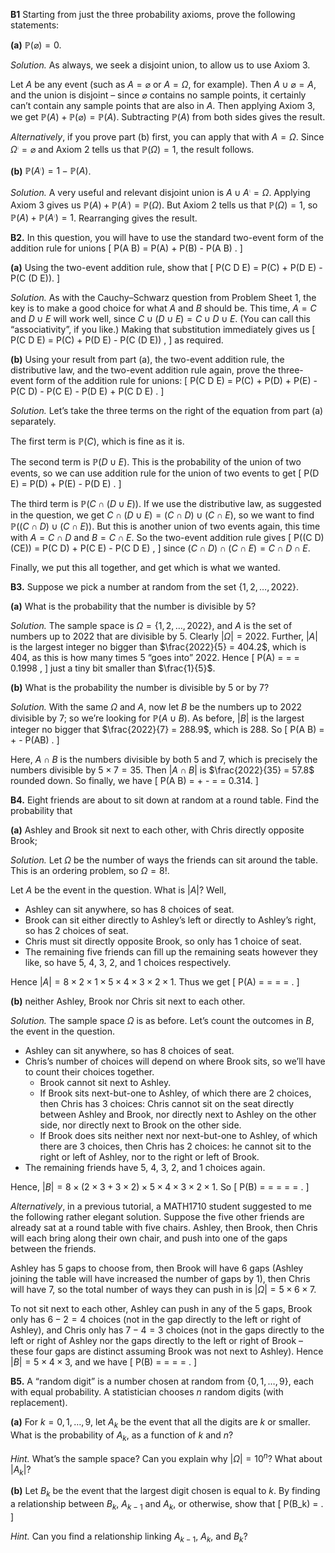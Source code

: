 


::::: {.myq}
**B1** Starting from just the three probability axioms, prove the following statements:

:::: {.subq}
**(a)** $\mathbb P(\varnothing) = 0$.

::: {.myanswers data-latex=""}
*Solution.* As always, we seek a disjoint union, to allow us to use Axiom 3.

Let $A$ be any event (such as $A = \varnothing$ or $A = \Omega$, for example). Then $A \cup \varnothing = A$, and the union is disjoint -- since $\varnothing$ contains no sample points, it certainly can't contain any sample points that are also in $A$. Then applying Axiom 3, we get $\mathbb P(A) + \mathbb P(\varnothing) = \mathbb P(A)$. Subtracting $\mathbb P(A)$ from both sides gives the result.

*Alternatively*, if you prove part (b) first, you can apply that with $A = \Omega$. Since $\Omega^\comp = \varnothing$ and Axiom 2 tells us that $\mathbb P(\Omega) = 1$, the result follows.
:::
::::

:::: {.subq}
**(b)** $\mathbb P(A^\comp) = 1 - \mathbb P(A)$.

::: {.myanswers data-latex=""}
*Solution.* A very useful and relevant disjoint union is $A \cup A^\comp = \Omega$. Applying Axiom 3 gives us $\mathbb P(A) + \mathbb P(A^\comp) = \mathbb P(\Omega)$. But Axiom 2 tells us that $\mathbb P(\Omega) = 1$, so  $\mathbb P(A) + \mathbb P(A^\comp) = 1$. Rearranging gives the result.
:::
::::
:::::

::::: {.myq}
**B2.** In this question, you will have to use the standard two-event form of the addition rule for unions
\[ \mathbb P(A \cup B) = \mathbb P(A) + \mathbb P(B) - \mathbb P(A \cap B) . \]


:::: {.subq}
**(a)** Using the two-event addition rule, show that
\[ \mathbb P(C \cup D \cup E) = \mathbb P(C) + \mathbb P(D \cup E) - \mathbb P\big(C \cap (D \cup E)\big).  \]

::: {.myanswers data-latex=""}
*Solution.* As with the Cauchy--Schwarz question from Problem Sheet 1, the key is to make a good choice for what $A$ and $B$ should be. This time, $A = C$ and $D \cup E$ will work well, since $C \cup (D \cup E) = C \cup D \cup E$. (You can call this "associativity", if you like.) Making that substitution immediately gives us
\[ \mathbb P(C \cup D \cup E) = \mathbb P(C) + \mathbb P(D \cup E) - \mathbb P\big(C \cap (D \cup E)\big) ,  \]
as required.
:::
:::: 

:::: {.subq}
**(b)** Using your result from part (a), the two-event addition rule, the distributive law, and the two-event addition rule again, prove the three-event form of the addition rule for unions:
\[
  \mathbb P(C \cup D \cup E) = \mathbb P(C) + \mathbb P(D) + \mathbb P(E) 
  - \mathbb P(C \cap D) - \mathbb P(C \cap E) - \mathbb P(D \cap E) + \mathbb P(C \cap D \cap E) .
\]

::: {.myanswers data-latex=""}
*Solution.*
Let's take the three terms on the right of the equation from part (a) separately.

The first term is $\mathbb P(C)$, which is fine as it is.

The second term is $\mathbb P(D \cup E)$. This is the probability of the union of two events, so we can use addition rule for the union of two events to get
\[ \mathbb P(D \cup E) = \mathbb P(D) + \mathbb P(E) - \mathbb P(D \cap E) . \]

The third term is $\mathbb P\big(C \cap (D \cup E)\big)$. If we use the distributive law, as suggested in the question, we get $C \cap (D \cup E) = (C \cap D) \cup (C\cap E)$, so we want to find $\mathbb P\big((C \cap D) \cup (C\cap E)\big)$. But this is another union of two events again, this time with $A = C \cap D$ and $B = C \cap E$. So the two-event addition rule gives
\[ \mathbb P\big((C \cap D) \cup (C\cap E)\big) = \mathbb P(C \cap D) + \mathbb P(C \cap E) - \mathbb P(C \cap D \cap E) , \]
since $(C \cap D) \cap (C \cap E) = C \cap D \cap E$.

Finally, we put this all together, and get
\begin{align*}
  \mathbb P(C &\cup D \cup E) \\
  &= \mathbb P(C) + \big(\mathbb P(D) + \mathbb P(E) - \mathbb P(D \cap E)\big) - \big(\mathbb P(C \cap D) + \mathbb P(C \cap E) - \mathbb P(C \cap D \cap E)\big) \\
  &= \mathbb P(C) + \mathbb P(D) + \mathbb P(E) - \mathbb P(C \cap D) - \mathbb P(C \cap E) - \mathbb P(D \cap E) + \mathbb P(C \cap D \cap E) . 
\end{align*}
which is what we wanted.
:::
::::
:::::


::::: {.myq}
**B3.** Suppose we pick a number at random from the set $\{1, 2, \dots, 2022\}$.

:::: {.subq}
**(a)** What is the probability that the number is divisible by 5?

::: {.myanswers data-latex=""}
*Solution.* The sample space is $\Omega = \{1, 2, \dots, 2022\}$, and $A$ is the set of numbers up to 2022 that are divisible by 5. Clearly $|\Omega| = 2022$. Further, $|A|$ is the largest integer no bigger than $\frac{2022}{5} = 404.2$, which is 404, as this is how many times 5 "goes into" 2022.  Hence
\[ \mathbb P(A) = \frac{|A|}{|\Omega|} = \frac{404}{2022} = 0.1998 , \]
just a tiny bit smaller than $\frac{1}{5}$.
:::
::::

:::: {.subq}
**(b)** What is the probability the number is divisible by 5 or by 7?

::: {.myanswers data-latex=""}
*Solution.* With the same $\Omega$ and $A$, now let $B$ be the numbers up to 2022 divisible by $7$; so we're looking for $\mathbb P(A \cup B)$. As before, $|B|$ is the largest integer no bigger that $\frac{2022}{7} = 288.9$, which is $288$. So
\[ \mathbb P(A \cup B) = \frac{404}{2022} + \frac{288}{2022} - \mathbb P(A\cap B) . \]

Here, $A \cap B$ is the numbers divisible by both 5 and 7, which is precisely the numbers divisible by $5 \times 7 = 35$. Then $|A \cap B|$ is $\frac{2022}{35} = 57.8$ rounded down. So finally, we have
\[ \mathbb P(A \cup B) = \frac{404}{2022} + \frac{288}{2022} - \frac{57}{2022} = \frac{635}{2022} = 0.314. \]
:::
::::
:::::



::::: {.myq}
**B4.** Eight friends are about to sit down at random at a round table. Find the probability that

:::: {.subq}
**(a)** Ashley and Brook sit next to each other, with Chris directly opposite Brook;

::: {.myanswers data-latex=""}
*Solution.*
Let $\Omega$ be the number of ways the friends can sit around the table. This is an ordering problem, so $\Omega = 8!$.

Let $A$ be the event in the question. What is $|A|$? Well,

* Ashley can sit anywhere, so has 8 choices of seat.
* Brook can sit either directly to Ashley's left or directly to Ashley's right, so has 2 choices of seat.
* Chris must sit directly opposite Brook, so only has 1 choice of seat.
* The remaining five friends can fill up the remaining seats however they like, so have 5, 4, 3, 2, and 1 choices respectively.

Hence $|A| = 8 \times 2 \times 1 \times 5 \times 4 \times 3 \times 2 \times 1$. Thus we get
\[ \mathbb P(A) = \frac{|A|}{|\Omega|} = \frac{8 \times 2 \times 1 \times 5 \times 4 \times 3 \times 2 \times 1}{8 \times 7 \times 6 \times 5 \times 4 \times 3 \times 2 \times 1} = \frac{2 \times 1}{7 \times 6} = \frac{1}{21} . \]
:::
::::

:::: {.subq}
**(b)** neither Ashley, Brook nor Chris sit next to each other.

::: {.myanswers data-latex=""}
*Solution.*
The sample space $\Omega$ is as before. Let's count the outcomes in $B$, the event in the question.

* Ashley can sit anywhere, so has 8 choices of seat.
* Chris's number of choices will depend on where Brook sits, so we'll have to count their choices together.
   * Brook cannot sit next to Ashley.
   * If Brook sits next-but-one to Ashley, of which there are 2 choices, then Chris has 3 choices: Chris cannot sit on the seat directly between Ashley and Brook, nor directly next to Ashley on the other side, nor directly next to Brook on the other side.
   * If Brook does sits neither next nor next-but-one to Ashley, of which there are 3 choices, then Chris has 2 choices: he cannot sit to the right or left of Ashley, nor to the right or left of Brook.
* The remaining friends have 5, 4, 3, 2, and 1 choices again.
   
Hence, $|B| = 8 \times (2\times 3 + 3 \times 2) \times 5 \times 4 \times 3 \times 2 \times 1$. So
\[ \mathbb P(B) = \frac{|B|}{|\Omega|} = \frac{8 \times (2\times 3 + 3 \times 2) \times 5 \times 4 \times 3 \times 2 \times 1}{8 \times 7 \times 6 \times 5 \times 4 \times 3 \times 2 \times 1} = \frac{2\times 3 + 3 \times 2}{7 \times 6} = \frac{12}{42} = \frac{2}{7} .  \]

*Alternatively*, in a previous tutorial, a MATH1710 student suggested to me the following rather elegant solution. Suppose the five other friends are already sat at a round table with five chairs. Ashley, then Brook, then Chris will each bring along their own chair, and push into one of the gaps between the friends.

Ashley has 5 gaps to choose from, then Brook will have 6 gaps (Ashley joining the table will have increased the number of gaps by 1), then Chris will have 7, so the total number of ways they can push in is $|\Omega| = 5 \times 6 \times 7$.

To not sit next to each other, Ashley can push in any of the 5 gaps, Brook only has $6 - 2 = 4$ choices (not in the gap directly to the left or right of Ashley), and Chris only has $7 - 4 = 3$ choices (not in the gaps directly to the left or right of Ashley nor the gaps directly to the left or right of Brook -- these four gaps are distinct assuming Brook was not next to Ashley). Hence $|B| = 5 \times 4 \times 3$, and we have
\[ \mathbb P(B) = \frac{5 \times 4 \times 3}{5 \times 6 \times 7} = \frac{4 \times 3}{6 \times 7} = \frac{12}{42} = \frac{2}{7}.  \]
:::
::::
:::::


::::: {.myq}
**B5.** A "random digit" is a number chosen at random from $\{0, 1, \dots, 9\}$, each with equal probability. A statistician chooses $n$ random digits (with replacement).

:::: {.subq}
**(a)** For $k = 0, 1, \dots, 9$, let $A_k$ be the event that all the digits are $k$ or smaller. What is the probability of $A_k$, as a function of $k$ and $n$?

::: {.myanswers data-latex=""}
*Hint.*
What's the sample space? Can you explain why $|\Omega| = 10^n$? What about $|A_k$|?
:::
::::

:::: {.subq}
**(b)** Let $B_k$ be the event that the largest digit chosen is equal to $k$. By finding a relationship between $B_k$, $A_{k-1}$ and $A_k$, or otherwise, show that
\[ \mathbb P(B_k) = \frac{(k+1)^n - k^n}{10^n} . \]

::: {.myanswers data-latex=""}
*Hint.*
Can you find a relationship linking $A_{k-1}$, $A_k$, and $B_k$?
:::
::::
:::::


<!--
::::: {.myq}
**B5.** Suppose your tutorial group contains 12 students -- you and 11 others. The tutor wishes to choose 4 members of the group to present their work.

:::: {.subq}
**(a)** How many ways can the tutor choose the presentation group?

::: {.myanswers data-latex=""}
*Solution.*
The tutor is sampling 4 items from 12, without replacement (the same person can't be picked twice) and where the order doesn't matter. So this is
\[ \binom{12}{4} = 495 . \]
:::
::::

:::: {.subq}
**(b)** How many ways can the tutor choose the presentation group if you are one of the presenters?

::: {.myanswers data-latex=""}
*Solution.*
Once the tutor has chosen you, she must pick 3 other students to complete the presentation group out of the other 11 students. So this is
\[ \binom{11}{3} = 165 . \]
:::
::::

:::: {.subq}
**(c)** How many ways can the tutor choose the presentation group if you are *not* one of the presenters?

::: {.myanswers data-latex=""}
*Solution.*
If the tutor doesn't chose you, she must pick all 4 presenters out of the other 11 students. So this is
\[ \binom{11}{4} = 330 . \]
:::
::::

:::: {.subq}
**(d)** Pascal's formula says that
\[ \binom{n}{k} = \binom{n-1}{k-1} + \binom{n-1}{k} . \]
Prove Pascal's formula.

::: {.myanswers data-latex=""}
*Solution.*
We'd like a "double-counting" argument, where we count the same number in two different ways. Let's follow the breadcrumbs from the first three parts of the question.

Suppose the tutorial group has $n$ students and there will be $k$ presenters. How many ways can the presentation group be chosen?

One way is simply to say that this is $\displaystyle\binom{n}{k}$.

Another way is to separately count the presentation groups that do include you and the presentation groups that don't include you, and add them together. The presentation groups including you require another $k-1$ presenters from the other $n -1$ students, which makes $\binom{n-1}{k-1}$. The presentation groups not including you require all $k$ presenters from the other $n-1$, which makes $\binom{n-1}{k}$. In total, the number of presentation groups is
\[ \binom{n-1}{k-1} + \binom{n-1}{k} . \]

Since we've counted the number of presentation groups in two different ways, these expressions must be equal.

*Alternatively*, you can prove algebraically that
\[  \frac{n(n-1)\cdots(n-k+1)}{k(k-1)\cdots2\cdot1} = \frac{(n-1)(n-2)\cdots(n-k+1)}{(k-1)(k-2)\cdots2\cdot1} + \frac{(n-1)(n-2)\cdots(n-k)}{k(k-1)\cdots2\cdot1} \]
(start by making $k!$ the common denominator on the right), but I feel that's not in the spirit of the question.
:::
::::
:::::
-->